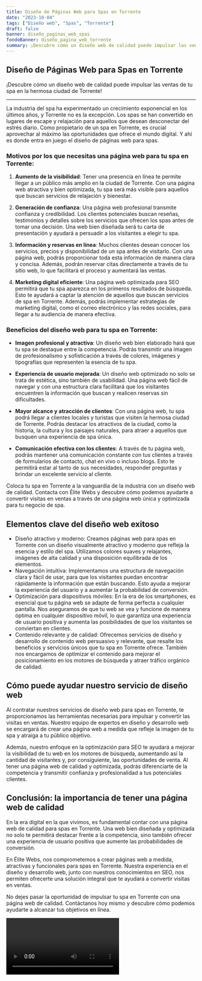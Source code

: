 ```yaml
---
title: Diseño de Páginas Web para Spas en Torrente
date: "2023-10-04"
tags: ["Diseño web", "Spas", "Torrente"]
draft: false
banner: diseño_paginas_web_spas
fondoBanner: diseño_pagina_web_torrente
summary: ¡Descubre cómo un diseño web de calidad puede impulsar las ventas de tu spa en la hermosa ciudad de Torrente!
---
```



## Diseño de Páginas Web para Spas en Torrente

¡Descubre cómo un diseño web de calidad puede impulsar las ventas de tu spa en la hermosa ciudad de Torrente!

---

La industria del spa ha experimentado un crecimiento exponencial en los últimos años, y Torrente no es la excepción. Los spas se han convertido en lugares de escape y relajación para aquellos que desean desconectar del estrés diario. Como propietario de un spa en Torrente, es crucial aprovechar al máximo las oportunidades que ofrece el mundo digital. Y ahí es donde entra en juego el diseño de páginas web para spas.

### Motivos por los que necesitas una página web para tu spa en Torrente:

1. **Aumento de la visibilidad**: Tener una presencia en línea te permite llegar a un público más amplio en la ciudad de Torrente. Con una página web atractiva y bien optimizada, tu spa será más visible para aquellos que buscan servicios de relajación y bienestar.

2. **Generación de confianza**: Una página web profesional transmite confianza y credibilidad. Los clientes potenciales buscan reseñas, testimonios y detalles sobre los servicios que ofrecen los spas antes de tomar una decisión. Una web bien diseñada será tu carta de presentación y ayudará a persuadir a los visitantes a elegir tu spa.

3. **Información y reservas en línea**: Muchos clientes desean conocer los servicios, precios y disponibilidad de un spa antes de visitarlo. Con una página web, podrás proporcionar toda esta información de manera clara y concisa. Además, podrán reservar citas directamente a través de tu sitio web, lo que facilitará el proceso y aumentará las ventas.

4. **Marketing digital eficiente**: Una página web optimizada para SEO permitirá que tu spa aparezca en los primeros resultados de búsqueda. Esto te ayudará a captar la atención de aquellos que buscan servicios de spa en Torrente. Además, podrás implementar estrategias de marketing digital, como el correo electrónico y las redes sociales, para llegar a tu audiencia de manera efectiva.

### Beneficios del diseño web para tu spa en Torrente:

- **Imagen profesional y atractiva**: Un diseño web bien elaborado hará que tu spa se destaque entre la competencia. Podrás transmitir una imagen de profesionalismo y sofisticación a través de colores, imágenes y tipografías que representen la esencia de tu spa.

- **Experiencia de usuario mejorada**: Un diseño web optimizado no solo se trata de estética, sino también de usabilidad. Una página web fácil de navegar y con una estructura clara facilitará que los visitantes encuentren la información que buscan y realicen reservas sin dificultades.

- **Mayor alcance y atracción de clientes**: Con una página web, tu spa podrá llegar a clientes locales y turistas que visiten la hermosa ciudad de Torrente. Podrás destacar los atractivos de la ciudad, como la historia, la cultura y los paisajes naturales, para atraer a aquellos que busquen una experiencia de spa única.

- **Comunicación efectiva con los clientes**: A través de tu página web, podrás mantener una comunicación constante con tus clientes a través de formularios de contacto, chat en vivo o incluso blogs. Esto te permitirá estar al tanto de sus necesidades, responder preguntas y brindar un excelente servicio al cliente.

Coloca tu spa en Torrente a la vanguardia de la industria con un diseño web de calidad. Contacta con Élite Webs y descubre cómo podemos ayudarte a convertir visitas en ventas a través de una página web única y optimizada para tu negocio de spa.

<GifSeo />

<Cta />

## Elementos clave del diseño web exitoso

- Diseño atractivo y moderno: Creamos páginas web para spas en Torrente con un diseño visualmente atractivo y moderno que refleja la esencia y estilo del spa. Utilizamos colores suaves y relajantes, imágenes de alta calidad y una disposición equilibrada de los elementos.
- Navegación intuitiva: Implementamos una estructura de navegación clara y fácil de usar, para que los visitantes puedan encontrar rápidamente la información que están buscando. Esto ayuda a mejorar la experiencia del usuario y a aumentar la probabilidad de conversión.
- Optimización para dispositivos móviles: En la era de los smartphones, es esencial que tu página web se adapte de forma perfecta a cualquier pantalla. Nos aseguramos de que tu web se vea y funcione de manera óptima en cualquier dispositivo móvil, lo que garantiza una experiencia de usuario positiva y aumenta las posibilidades de que los visitantes se conviertan en clientes.
- Contenido relevante y de calidad: Ofrecemos servicios de diseño y desarrollo de contenido web persuasivo y relevante, que resalte los beneficios y servicios únicos que tu spa en Torrente ofrece. También nos encargamos de optimizar el contenido para mejorar el posicionamiento en los motores de búsqueda y atraer tráfico orgánico de calidad.

## Cómo puede ayudar nuestro servicio de diseño web

Al contratar nuestros servicios de diseño web para spas en Torrente, te proporcionamos las herramientas necesarias para impulsar y convertir las visitas en ventas. Nuestro equipo de expertos en diseño y desarrollo web se encargará de crear una página web a medida que refleje la imagen de tu spa y atraiga a tu público objetivo.

Además, nuestro enfoque en la optimización para SEO te ayudará a mejorar la visibilidad de tu web en los motores de búsqueda, aumentando así la cantidad de visitantes y, por consiguiente, las oportunidades de venta. Al tener una página web de calidad y optimizada, podrás diferenciarte de la competencia y transmitir confianza y profesionalidad a tus potenciales clientes.

## Conclusión: la importancia de tener una página web de calidad

En la era digital en la que vivimos, es fundamental contar con una página web de calidad para spas en Torrente. Una web bien diseñada y optimizada no solo te permitirá destacar frente a la competencia, sino también ofrecer una experiencia de usuario positiva que aumente las probabilidades de conversión.

En Élite Webs, nos comprometemos a crear páginas web a medida, atractivas y funcionales para spas en Torrente. Nuestra experiencia en el diseño y desarrollo web, junto con nuestros conocimientos en SEO, nos permiten ofrecerte una solución integral que te ayudará a convertir visitas en ventas.

No dejes pasar la oportunidad de impulsar tu spa en Torrente con una página web de calidad. Contáctanos hoy mismo y descubre cómo podemos ayudarte a alcanzar tus objetivos en línea.

<Video />

<CtaBot job="Spas" city="Torrente" />

<Gmaps query="Torrente+españa+maps" />
